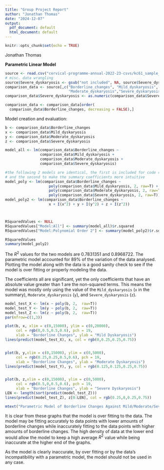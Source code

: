 ---
title: "Group Project Report"
author: "Jonathan Thomas"
date: "2024-12-07"
output:
  pdf_document: default
  html_document: default
---

```{r setup, include=FALSE}
knitr::opts_chunk$set(echo = TRUE)
```

Jonathan Thomas

**Parametric Linear Model**

```{r data wrangle}
source <- read.csv("cervical-programme-annual-2022-23-csvs/kc61_sample_result_age_source.csv")
# misc. data wrangling 
source$Severe_dyskaryosis <- gsub("not included", NA, source$Severe_dyskaryosis)
comparison_data <- source[,c("Borderline_changes", "Mild_dyskaryosis",
                             "Moderate_dyskaryosis","Severe_dyskaryosis")]
comparison_data$Severe_dyskaryosis <- as.numeric(comparison_data$Severe_dyskaryosis)

comparison_data <- comparison_data[order(
  comparison_data$Borderline_changes, decreasing = FALSE),]
```

Model creation and evaluation:

```{r Model creation and evaluation}
b <- comparison_data$Borderline_changes
x <- comparison_data$Mild_dyskaryosis
y <- comparison_data$Moderate_dyskaryosis
z <- comparison_data$Severe_dyskaryosis

model_all <- lm(comparison_data$Borderline_changes ~ 
                comparison_data$Mild_dyskaryosis +
                comparison_data$Moderate_dyskaryosis +
                comparison_data$Severe_dyskaryosis)

#the following 2 models are identical, the first is included for code readability
# and the second to make the summary coefficients more intuitive
model_poly <- lm(comparison_data$Borderline_changes ~ 
                    poly(comparison_data$Mild_dyskaryosis, 2, raw=T) + 
                    poly(comparison_data$Moderate_dyskaryosis, 2, raw=T) + 
                    poly(comparison_data$Severe_dyskaryosis, 2, raw=T))
model_poly2 <- lm(comparison_data$Borderline_changes ~ 
                    x + I(x^2) + y + I(y^2) + z + I(z^2))



RSquaredValues <- NULL
RSquaredValues["Model:All"] <- summary(model_all)$r.squared
RSquaredValues["Model:Polynomial Order 2"] <- summary(model_poly2)$r.squared

RSquaredValues
summary(model_poly2)
```

The $R^2$ values for the two models are 0.7831351 and 0.8968722. The parametric model accounted for 89% of the variation of the data analysed. Plotting the model along with the data is a good sanity check to see if the model is over fitting or properly modeling the data.

The coefficients all are significant, yet the only coefficients that have an absolute value greater than 1 are the non-squared terms. This means the model was mostly only using the value of the `Mild_dyskaryosis` (`x` in the summary), `Moderate_dyskaryosis` (`y`), and `Severe_dyskaryosis` (`z`).

```{r}
model_test_X <- lm(x ~ poly(b, 2,  raw=T))
model_test_Y <- lm(y ~ poly(b, 2,  raw=T))
model_test_Z <- lm(z ~ poly(b, 2,  raw=T))
par(mfrow=c(1,3))

plot(b, x, xlim = c(0,15000), ylim = c(0,20000), 
     col = rgb(0,0.5,0.5,0.6), pch = 19,
     xlab = "Borderline Changes", ylab = "Mild Dyskaryosis")
lines(predict(model_test_X), x, col = rgb(0,0.25,0.25,0.75))


plot(b, y,xlim = c(0,15000), ylim = c(0,5000),
     col = rgb(0.25,0.25,0.5,0.6), pch = 19,
     xlab = "Borderline Changes", ylab = "Moderate Dyskaryosis")
lines(predict(model_test_Y), y, col = rgb(0.125,0.125,0.25,0.75))


plot(b, z,xlim = c(0,15000), ylim = c(0,5000),
     col = rgb(0.5,0,0.5,0.6), pch = 19,
     xlab = "Borderline Changes", ylab = "Severe Dyskaryosis")
LEN <- length(sort(predict(model_test_Z)))
lines(predict(model_test_Z), z[0:LEN], col = rgb(0.25,0,0.25,0.75))

mtext("Parametric Model of Borderline Changes Against Mild/Moderate/Severe Dyskaryosis", side = 3, line = - 2, outer = TRUE)
```

It is clear from these graphs that the model is over fitting to the data. The model may be fitting accurately to data points with lower amounts of borderline changes while inaccurately fitting to the data points with higher amounts of borderline changes. The high density of data at the lower end would allow the model to keep a high average $R^2$ value while being inaccurate at the higher end of the graphs. 

As the model is clearly inaccurate, by over fitting or by the data's incompatibility with a parametric model, the model should not be used in any case.
